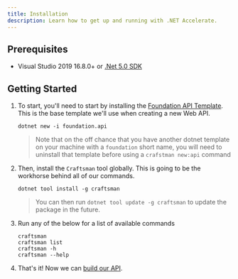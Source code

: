 ```yaml
---
title: Installation
description: Learn how to get up and running with .NET Accelerate.
---
```



## Prerequisites

- Visual Studio 2019 16.8.0+ or [.Net 5.0 SDK](https://dotnet.microsoft.com/download/dotnet-core/5.0) 

## Getting Started

1. To start, you'll need to start by installing the [Foundation API Template](https://github.com/pdevito3/foundation.api). This is the base template we'll use when creating a new Web API.

   ```shell
   dotnet new -i foundation.api
   ```

   > Note that on the off chance that you have another dotnet template on your machine with a `foundation` short name, you will need to uninstall that template before using a `crafstman new:api` command



2. Then, install the `Craftsman` tool globally. This is going to be the workhorse behind all of our commands. 

   ```shell
   dotnet tool install -g craftsman
   ```

   > You can then run `dotnet tool update -g craftsman` to update the package in the future.



3. Run any of the below for a list of available commands

   ```shell
   craftsman 
   craftsman list
   craftsman -h
   craftsman --help
   ```

4. That's it! Now we can [build our API](#new-api-command).
